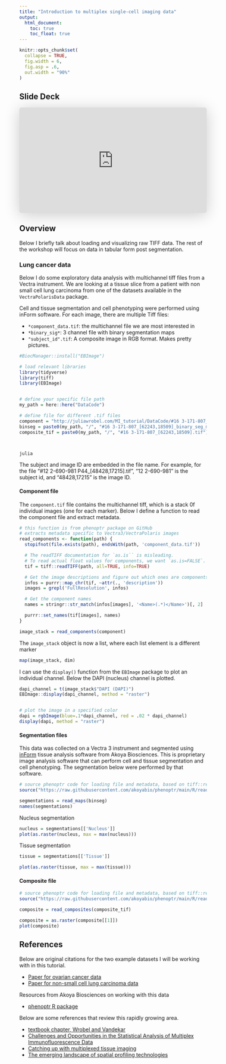 ```yaml
---
title: "Introduction to multiplex single-cell imaging data"
output:
  html_document: 
    toc: true
    toc_float: true
---
```




```r
knitr::opts_chunk$set(
  collapse = TRUE,
  fig.width = 6,
  fig.asp = .6,
  out.width = "90%"
)

```




## Slide Deck

<iframe class="speakerdeck-iframe" frameborder="0" src="https://speakerdeck.com/player/19588e79e83146a8bc844ed2f335c79e" title="MI_intro" allowfullscreen="true" style="border: 0px; background: padding-box padding-box rgba(0, 0, 0, 0.1); margin: 0px; padding: 0px; border-radius: 6px; box-shadow: rgba(0, 0, 0, 0.2) 0px 5px 40px; width: 100%; height: auto; aspect-ratio: 560 / 314;" data-ratio="1.78343949044586"></iframe>


## Overview

Below I briefly talk about loading and visualizing raw TIFF data. The rest of the workshop will focus on data in tabular form post segmentation.

### Lung cancer data

Below I do some exploratory data analysis with multichannel tiff files from a Vectra instrument. We are looking at a tissue slice from a patient with non small cell lung carcinoma from one of the datasets available in the `VectraPolarisData` package.


Cell and tissue segmentation and cell phenotyping were performed using inForm software. For each image, there are multiple Tiff files:


* `*component_data.tif`: the multichannel file we are most interested in
* `*binary_sig*`: 3 channel file with binary segmentation maps
* `"subject_id".tif`: A composite image in RGB format. Makes pretty pictures.


```r

#BiocManager::install("EBImage")

# load relevant libraries
library(tidyverse)
library(tiff)
library(EBImage)


# define your specific file path
my_path = here::here("DataCode")

# define file for different .tif files
component = "http://juliawrobel.com/MI_tutorial/DataCode/#16 3-171-807_[62243,18509]_component_data.tif"
binseg = paste0(my_path, "/", "#16 3-171-807_[62243,18509]_binary_seg_maps.tif")
composite_tif = paste0(my_path, "/", "#16 3-171-807_[62243,18509].tif")



julia
```


The subject and image ID are embedded in the file name. For example, for the file "#12 2-690-981 P44_[48428,17215].tif", "12 2-690-981" is the subject id, and "48428,17215" is the image ID. 

#### Component file


The `component.tif` file contains the multichannel tiff, which is a stack 0f individual images (one for each marker). Below I define a function to read the component file and extract metadata.

```r
# this function is from phenoptr package on GitHub
# extracts metadata specific to Vectra3/VectraPolaris images
read_components <- function(path) {
  stopifnot(file.exists(path), endsWith(path, 'component_data.tif'))

  # The readTIFF documentation for `as.is`` is misleading.
  # To read actual float values for components, we want `as.is=FALSE`.
  tif = tiff::readTIFF(path, all=TRUE, info=TRUE)

  # Get the image descriptions and figure out which ones are components
  infos = purrr::map_chr(tif, ~attr(., 'description'))
  images = grepl('FullResolution', infos)

  # Get the component names
  names = stringr::str_match(infos[images], '<Name>(.*)</Name>')[, 2]

  purrr::set_names(tif[images], names)
}

image_stack = read_components(component)
```

The `image_stack` object is now a list, where each list element is a different marker

```r
map(image_stack, dim)
```


I can use the `display()` function from the `EBImage` package to plot an individual channel. Below the DAPI (nucleus) channel is plotted.

```r
dapi_channel = t(image_stack$"DAPI (DAPI)")
EBImage::display(dapi_channel, method = "raster")


# plot the image in a specified color
dapi = rgbImage(blue=.1*dapi_channel, red = .02 * dapi_channel)
display(dapi, method = "raster")
```

#### Segmentation files

This data was collected on a Vectra 3 instrument and segmented using [inForm](https://www.akoyabio.com/phenoimager/software/inform-tissue-finder/) tissue analysis     software from Akoya Biosciences. This is proprietary image analysis software that can perform cell and tissue segmentation and cell phenotyping. The segmentation below were performed by that software.

```r
# source phenoptr code for loading file and metadata, based on tiff::readTIFF.
source("https://raw.githubusercontent.com/akoyabio/phenoptr/main/R/read_maps.R")

segmentations = read_maps(binseg)
names(segmentations)
```

Nucleus segmentation

```r
nucleus = segmentations[['Nucleus']]
plot(as.raster(nucleus, max = max(nucleus)))
```


Tissue segmentation

```r
tissue = segmentations[['Tissue']]

plot(as.raster(tissue, max = max(tissue)))
```

#### Composite file

```r
# source phenoptr code for loading file and metadata, based on tiff::readTIFF.
source("https://raw.githubusercontent.com/akoyabio/phenoptr/main/R/read_composites.R")

composite = read_composites(composite_tif)
```

```r
composite = as.raster(composite[[1]])
plot(composite)
```



## References

Below are original citations for the two example datasets I will be working with in this tutorial.

* [Paper for ovarian cancer data](https://aacrjournals.org/mcr/article/19/12/1973/675069/The-Spatial-Context-of-Tumor-Infiltrating-Immune)
* [Paper for non-small cell lung carcinoma data](https://pubmed.ncbi.nlm.nih.gov/34048945/)

Resources from Akoya Biosciences on working with this data

* [phenoptr R package](https://akoyabio.github.io/phenoptr/)

Below are some references that review this rapidly growing area.

* [textbook chapter, Wrobel and Vandekar](https://link.springer.com/protocol/10.1007/978-1-0716-2986-4_8)
* [Challenges and Opportunities in the Statistical Analysis of Multiplex Immunofluorescence Data](https://www.mdpi.com/2072-6694/13/12/3031)
* [Catching up with multiplexed tissue imaging](https://www.nature.com/articles/s41592-022-01428-z) 
* [The emerging landscape of spatial profiling technologies](https://www.nature.com/articles/s41576-022-00515-3)